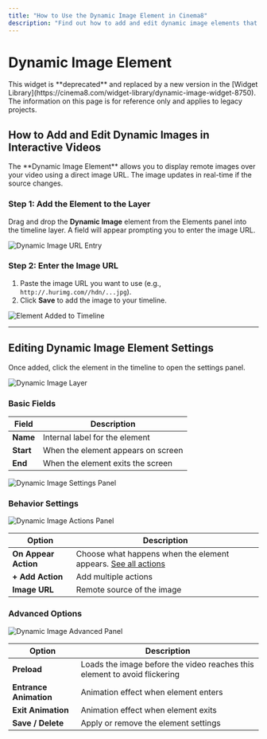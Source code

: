 ---
title: "How to Use the Dynamic Image Element in Cinema8"
description: "Find out how to add and edit dynamic image elements that change based on video timing. Add actions and behaviour settings. Visit Cinema8."
---


# Dynamic Image Element

<Callout type="warning">
This widget is **deprecated** and replaced by a new version in the [Widget Library](https://cinema8.com/widget-library/dynamic-image-widget-8750). The information on this page is for reference only and applies to legacy projects.
</Callout>

## How to Add and Edit Dynamic Images in Interactive Videos

<Callout type="info">
The **Dynamic Image Element** allows you to display remote images over your video using a direct image URL. The image updates in real-time if the source changes.
</Callout>

<Steps>

### Step 1: Add the Element to the Layer

Drag and drop the **Dynamic Image** element from the Elements panel into the timeline layer. A field will appear prompting you to enter the image URL.

![Dynamic Image URL Entry](/screenshot/advanced-interactivity/dynamic-image-1.webp)

### Step 2: Enter the Image URL

1. Paste the image URL you want to use (e.g., `http://.hurimg.com//hdn/...jpg`).  
2. Click **Save** to add the image to your timeline.

![Element Added to Timeline](/screenshot/advanced-interactivity/dynamic-image-2.webp)

</Steps>

---

## Editing Dynamic Image Element Settings

Once added, click the element in the timeline to open the settings panel.

![Dynamic Image Layer](/screenshot/advanced-interactivity/dynamic-image-3.webp)

### Basic Fields

| Field | Description |
|-------|-------------|
| **Name** | Internal label for the element |
| **Start** | When the element appears on screen |
| **End** | When the element exits the screen |

![Dynamic Image Settings Panel](/screenshot/advanced-interactivity/dynamic-image-4.webp)

### Behavior Settings

![Dynamic Image Actions Panel](/screenshot/advanced-interactivity/dynamic-image-5.webp)

| Option | Description |
|--------|-------------|
| **On Appear Action** | Choose what happens when the element appears. [See all actions](/design-advanced-interactivity/element-properties-common-features) |
| **+ Add Action** | Add multiple actions |
| **Image URL** | Remote source of the image |

### Advanced Options

![Dynamic Image Advanced Panel](/screenshot/advanced-interactivity/dynamic-image-6.webp)

| Option | Description |
|--------|-------------|
| **Preload** | Loads the image before the video reaches this element to avoid flickering |
| **Entrance Animation** | Animation effect when element enters |
| **Exit Animation** | Animation effect when element exits |
| **Save / Delete** | Apply or remove the element settings |

 
 